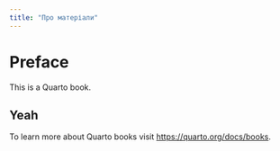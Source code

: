 ```yaml
---
title: "Про матеріали"
---
```


# Preface {.unnumbered}

This is a Quarto book.

## Yeah

To learn more about Quarto books visit <https://quarto.org/docs/books>.
